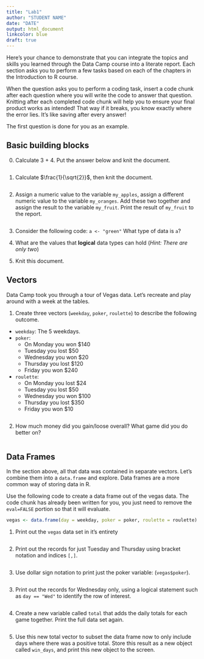 ```yaml
---
title: "Lab1"
author: "STUDENT NAME"
date: "DATE"
output: html_document
linkcolor: blue
draft: true
---
```


Here's your chance to demonstrate that you can integrate the topics and skills you learned through the Data Camp course into a literate report. Each section asks you to perform a few tasks based on each of the chapters in the Introduction to R course. 

When the question asks you to perform a coding task, insert a code chunk after each question where you will write the code to answer that question. Knitting after each completed code chunk will help you to ensure your final product works as intended! That way if it breaks, you know exactly where the error lies. It's like saving after every answer!

The first question is done for you as an example. 

## Basic building blocks

0. Calculate 3 + 4. Put the answer below and knit the document. 
```r

```


1. Calculate $\frac{1}{\sqrt{2}}$, then knit the document. 
```r

```

2. Assign a numeric value to the variable `my_apples`, assign a different numeric value to the variable `my_oranges`. Add these two together and assign the result to the variable `my_fruit`. Print the result of `my_fruit` to the report. 
```r

```

3. Consider the following code: `a <- "green"` What type of data is `a`?


4. What are the values that **logical** data types can hold (_Hint: There are only two_)


5. Knit this document. 

## Vectors

Data Camp took you through a tour of Vegas data. Let's recreate and play around with a week at the tables. 

1. Create three vectors (`weekday`, `poker`, `roulette`) to describe the following outcome. 

* `weekday`: The 5 weekdays.
* `poker`: 
    - On Monday you won $140
    - Tuesday you lost $50
    - Wednesday you won $20
    - Thursday you lost $120
    - Friday you won $240
* `roulette`:
    - On Monday you lost $24
    - Tuesday you lost $50
    - Wednesday you won $100
    - Thursday you lost $350
    - Friday you won $10

```r

```

2. How much money did you gain/loose overall? What game did you do better on? 
```r

```


## Data Frames
In the section above, all that data was contained in separate vectors. Let's combine them into a `data.frame` and explore. Data frames are a more common way of storing data in R. 

Use the following code to create a data frame out of the vegas data. The code chunk has already been written for you, you just need to remove the `eval=FALSE` portion so that it will evaluate. 
```r
vegas <- data.frame(day = weekday, poker = poker, roulette = roulette)
```

1. Print out the `vegas` data set in it's entirety
```r

```

2. Print out the records for just Tuesday and Thursday using bracket notation
and indices `[,]`. 
```r

```

3. Use dollar sign notation to print just the poker variable: (`vegas$poker`).
```r

```


3. Print out the records for Wednesday only, using a logical statement such
as `day == "Wed"` to identify the row of interest. 
```r

```


4. Create a new variable called `total` that adds the daily totals for each
game together. Print the full data set again.
```r

```

5. Use this new total vector to subset the data frame now to only include days
where there was a positive total. Store this result as a new object called 
`win_days`, and print this new object to the screen. 
```r

```

